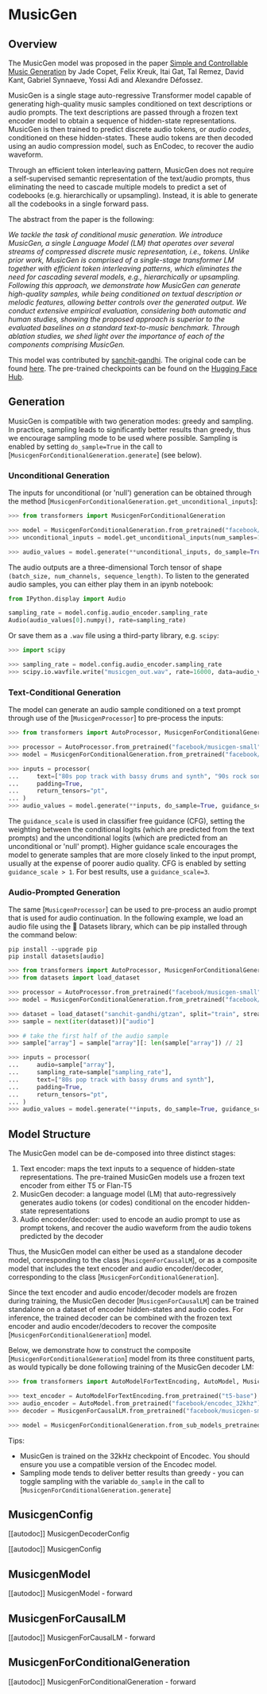 <!--Copyright 2023 The HuggingFace Team. All rights reserved.

Licensed under the Apache License, Version 2.0 (the "License"); you may not use this file except in compliance with
the License. You may obtain a copy of the License at

http://www.apache.org/licenses/LICENSE-2.0

Unless required by applicable law or agreed to in writing, software distributed under the License is distributed on
an "AS IS" BASIS, WITHOUT WARRANTIES OR CONDITIONS OF ANY KIND, either express or implied. See the License for the
specific language governing permissions and limitations under the License.
-->

# MusicGen

## Overview

The MusicGen model was proposed in the paper [Simple and Controllable Music Generation](https://arxiv.org/abs/2306.05284)
by Jade Copet, Felix Kreuk, Itai Gat, Tal Remez, David Kant, Gabriel Synnaeve, Yossi Adi and Alexandre Défossez.

MusicGen is a single stage auto-regressive Transformer model capable of generating high-quality music samples conditioned
on text descriptions or audio prompts. The text descriptions are passed through a frozen text encoder model to obtain a
sequence of hidden-state representations. MusicGen is then trained to predict discrete audio tokens, or *audio codes*,
conditioned on these hidden-states. These audio tokens are then decoded using an audio compression model, such as EnCodec,
to recover the audio waveform.

Through an efficient token interleaving pattern, MusicGen does not require a self-supervised semantic representation of
the text/audio prompts, thus eliminating the need to cascade multiple models to predict a set of codebooks (e.g.
hierarchically or upsampling). Instead, it is able to generate all the codebooks in a single forward pass.

The abstract from the paper is the following:

*We tackle the task of conditional music generation. We introduce MusicGen, a single Language Model (LM) that operates
over several streams of compressed discrete music representation, i.e., tokens. Unlike prior work, MusicGen is comprised
of a single-stage transformer LM together with efficient token interleaving patterns, which eliminates the need for
cascading several models, e.g., hierarchically or upsampling. Following this approach, we demonstrate how MusicGen
can generate high-quality samples, while being conditioned on textual description or melodic features, allowing better
controls over the generated output. We conduct extensive empirical evaluation, considering both automatic and human
studies, showing the proposed approach is superior to the evaluated baselines on a standard text-to-music benchmark.
Through ablation studies, we shed light over the importance of each of the components comprising MusicGen.*

This model was contributed by [sanchit-gandhi](https://huggingface.co/sanchit-gandhi). The original code can be found
[here](https://github.com/facebookresearch/audiocraft). The pre-trained checkpoints can be found on the
[Hugging Face Hub](https://huggingface.co/models?sort=downloads&search=facebook%2Fmusicgen-).

## Generation

MusicGen is compatible with two generation modes: greedy and sampling. In practice, sampling leads to significantly
better results than greedy, thus we encourage sampling mode to be used where possible. Sampling is enabled by setting
`do_sample=True` in the call to [`MusicgenForConditionalGeneration.generate`] (see below).

### Unconditional Generation

The inputs for unconditional (or 'null') generation can be obtained through the method
[`MusicgenForConditionalGeneration.get_unconditional_inputs`]:

```python
>>> from transformers import MusicgenForConditionalGeneration

>>> model = MusicgenForConditionalGeneration.from_pretrained("facebook/musicgen-small")
>>> unconditional_inputs = model.get_unconditional_inputs(num_samples=1, max_new_tokens=256)

>>> audio_values = model.generate(**unconditional_inputs, do_sample=True)
```

The audio outputs are a three-dimensional Torch tensor of shape `(batch_size, num_channels, sequence_length)`. To listen
to the generated audio samples, you can either play them in an ipynb notebook:

```python
from IPython.display import Audio

sampling_rate = model.config.audio_encoder.sampling_rate
Audio(audio_values[0].numpy(), rate=sampling_rate)
```

Or save them as a `.wav` file using a third-party library, e.g. `scipy`:

```python
>>> import scipy

>>> sampling_rate = model.config.audio_encoder.sampling_rate
>>> scipy.io.wavfile.write("musicgen_out.wav", rate=16000, data=audio_values[0].numpy())
```

### Text-Conditional Generation

The model can generate an audio sample conditioned on a text prompt through use of the [`MusicgenProcessor`] to pre-process
the inputs:

```python
>>> from transformers import AutoProcessor, MusicgenForConditionalGeneration

>>> processor = AutoProcessor.from_pretrained("facebook/musicgen-small")
>>> model = MusicgenForConditionalGeneration.from_pretrained("facebook/musicgen-small")

>>> inputs = processor(
...     text=["80s pop track with bassy drums and synth", "90s rock song with loud guitars and heavy drums"],
...     padding=True,
...     return_tensors="pt",
... )
>>> audio_values = model.generate(**inputs, do_sample=True, guidance_scale=3, max_new_tokens=256)
```

The `guidance_scale` is used in classifier free guidance (CFG), setting the weighting between the conditional logits
(which are predicted from the text prompts) and the unconditional logits (which are predicted from an unconditional or
'null' prompt). Higher guidance scale encourages the model to generate samples that are more closely linked to the input
prompt, usually at the expense of poorer audio quality. CFG is enabled by setting `guidance_scale > 1`. For best results,
use a `guidance_scale=3`.

### Audio-Prompted Generation

The same [`MusicgenProcessor`] can be used to pre-process an audio prompt that is used for audio continuation. In the
following example, we load an audio file using the 🤗 Datasets library, which can be pip installed through the command
below:

```
pip install --upgrade pip
pip install datasets[audio]
```

```python
>>> from transformers import AutoProcessor, MusicgenForConditionalGeneration
>>> from datasets import load_dataset

>>> processor = AutoProcessor.from_pretrained("facebook/musicgen-small")
>>> model = MusicgenForConditionalGeneration.from_pretrained("facebook/musicgen-small")

>>> dataset = load_dataset("sanchit-gandhi/gtzan", split="train", streaming=True)
>>> sample = next(iter(dataset))["audio"]

>>> # take the first half of the audio sample
>>> sample["array"] = sample["array"][: len(sample["array"]) // 2]

>>> inputs = processor(
...     audio=sample["array"],
...     sampling_rate=sample["sampling_rate"],
...     text=["80s pop track with bassy drums and synth"],
...     padding=True,
...     return_tensors="pt",
... )
>>> audio_values = model.generate(**inputs, do_sample=True, guidance_scale=3, max_new_tokens=512)
```

## Model Structure

The MusicGen model can be de-composed into three distinct stages:
1. Text encoder: maps the text inputs to a sequence of hidden-state representations. The pre-trained MusicGen models use a frozen text encoder from either T5 or Flan-T5
2. MusicGen decoder: a language model (LM) that auto-regressively generates audio tokens (or codes) conditional on the encoder hidden-state representations
3. Audio encoder/decoder: used to encode an audio prompt to use as prompt tokens, and recover the audio waveform from the audio tokens predicted by the decoder

Thus, the MusicGen model can either be used as a standalone decoder model, corresponding to the class [`MusicgenForCausalLM`],
or as a composite model that includes the text encoder and audio encoder/decoder, corresponding to the class
[`MusicgenForConditionalGeneration`].

Since the text encoder and audio encoder/decoder models are frozen during training, the MusicGen decoder [`MusicgenForCausalLM`]
can be trained standalone on a dataset of encoder hidden-states and audio codes. For inference, the trained decoder can
be combined with the frozen text encoder and audio encoder/decoders to recover the composite [`MusicgenForConditionalGeneration`]
model.

Below, we demonstrate how to construct the composite [`MusicgenForConditionalGeneration`] model from its three constituent
parts, as would typically be done following training of the MusicGen decoder LM:

```python
>>> from transformers import AutoModelForTextEncoding, AutoModel, MusicgenForCausalLM, MusicgenForConditionalGeneration

>>> text_encoder = AutoModelForTextEncoding.from_pretrained("t5-base")
>>> audio_encoder = AutoModel.from_pretrained("facebook/encodec_32khz")
>>> decoder = MusicgenForCausalLM.from_pretrained("facebook/musicgen-small")

>>> model = MusicgenForConditionalGeneration.from_sub_models_pretrained(text_encoder, audio_encoder, decoder)
```

Tips:
* MusicGen is trained on the 32kHz checkpoint of Encodec. You should ensure you use a compatible version of the Encodec model.
* Sampling mode tends to deliver better results than greedy - you can toggle sampling with the variable `do_sample` in the call to [`MusicgenForConditionalGeneration.generate`]

## MusicgenConfig

[[autodoc]] MusicgenDecoderConfig

[[autodoc]] MusicgenConfig

## MusicgenModel

[[autodoc]] MusicgenModel
    - forward

## MusicgenForCausalLM

[[autodoc]] MusicgenForCausalLM
    - forward

## MusicgenForConditionalGeneration

[[autodoc]] MusicgenForConditionalGeneration
    - forward
